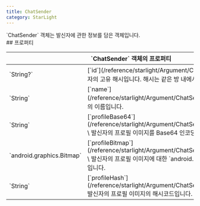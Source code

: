 ```yaml
---
title: ChatSender
category: StarLight
---
```


<Section>
  `ChatSender` 객체는 발신자에 관한 정보를 담은 객체입니다.
</Section>
<Section>
  ## 프로퍼티

  <Table>
    <Thead>
      <Tr>
        <Th colSpan="2">`ChatSender` 객체의 프로퍼티</Th>
      </Tr>
    </Thead>
    <Tbody>
      <Tr>
        <Td><span>`String?`</span></Td>
        <Td>
          [`id`](/reference/starlight/Argument/ChatSender/id) \
          발신자의 고유 해시입니다. 해시는 같은 방 내에서 고유합니다.
        </Td>
      </Tr>
      <Tr>
        <Td><span>`String`</span></Td>
        <Td>
          [`name`](/reference/starlight/Argument/ChatSender/name) \
          발신자의 이름입니다.
        </Td>
      </Tr>
      <Tr>
        <Td><span>`String`</span></Td>
        <Td>
          [`profileBase64`](/reference/starlight/Argument/ChatSender/profileBase64) \
          발신자의 프로필 이미지를 Base64 인코딩한 값입니다.
        </Td>
      </Tr>
      <Tr>
        <Td><span>`android.graphics.Bitmap`</span></Td>
        <Td>
          [`profileBitmap`](/reference/starlight/Argument/ChatSender/profileBitmap) \
          발신자의 프로필 이미지에 대한 `android.graphics.Bitmap` 값입니다.
        </Td>
      </Tr>
      <Tr>
        <Td><span>`String`</span></Td>
        <Td>
          [`profileHash`](/reference/starlight/Argument/ChatSender/profileHash) \
          발신자의 프로필 이미지의 해시코드입니다.
        </Td>
      </Tr>
    </Tbody>
  </Table>
</Section>